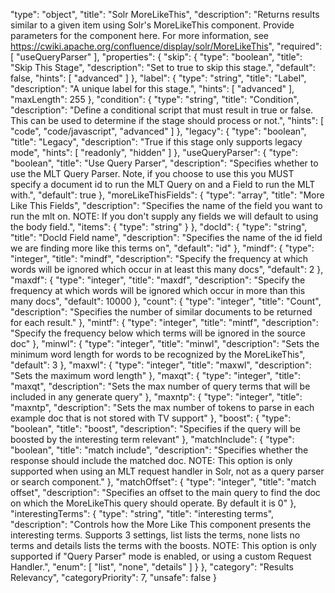   "type": "object",
  "title": "Solr MoreLikeThis",
  "description": "Returns results similar to a given item using Solr's MoreLikeThis component. Provide parameters for the component here. For more information, see https://cwiki.apache.org/confluence/display/solr/MoreLikeThis",
  "required": [
    "useQueryParser"
  ],
  "properties": {
    "skip": {
      "type": "boolean",
      "title": "Skip This Stage",
      "description": "Set to true to skip this stage.",
      "default": false,
      "hints": [
        "advanced"
      ]
    },
    "label": {
      "type": "string",
      "title": "Label",
      "description": "A unique label for this stage.",
      "hints": [
        "advanced"
      ],
      "maxLength": 255
    },
    "condition": {
      "type": "string",
      "title": "Condition",
      "description": "Define a conditional script that must result in true or false. This can be used to determine if the stage should process or not.",
      "hints": [
        "code",
        "code/javascript",
        "advanced"
      ]
    },
    "legacy": {
      "type": "boolean",
      "title": "Legacy",
      "description": "True if this stage only supports legacy mode",
      "hints": [
        "readonly",
        "hidden"
      ]
    },
    "useQueryParser": {
      "type": "boolean",
      "title": "Use Query Parser",
      "description": "Specifies whether to use the MLT Query Parser. Note, if you choose to use this you MUST specify a document id to run the MLT Query on and a Field to run the MLT with.",
      "default": true
    },
    "moreLikeThisFields": {
      "type": "array",
      "title": "More Like This Fields",
      "description": "Specifies the name of the field you want to run the mlt on. NOTE: If you don't supply any fields we will default to using the body field.",
      "items": {
        "type": "string"
      }
    },
    "docId": {
      "type": "string",
      "title": "DocId Field name",
      "description": "Specifies the name of the id field we are finding more like this terms on",
      "default": "id"
    },
    "mindf": {
      "type": "integer",
      "title": "mindf",
      "description": "Specify the frequency at which words will be ignored which occur in at least this many docs",
      "default": 2
    },
    "maxdf": {
      "type": "integer",
      "title": "maxdf",
      "description": "Specify the frequency at which words will be ignored which occur in more than this many docs",
      "default": 10000
    },
    "count": {
      "type": "integer",
      "title": "Count",
      "description": "Specifies the number of similar documents to be returned for each result."
    },
    "mintf": {
      "type": "integer",
      "title": "mintf",
      "description": "Specify the frequency below which terms will be ignored in the source doc"
    },
    "minwl": {
      "type": "integer",
      "title": "minwl",
      "description": "Sets the minimum word length for words to be recognized by the MoreLikeThis",
      "default": 3
    },
    "maxwl": {
      "type": "integer",
      "title": "maxwl",
      "description": "Sets the maximum word length"
    },
    "maxqt": {
      "type": "integer",
      "title": "maxqt",
      "description": "Sets the max number of query terms that will be included in any generate query"
    },
    "maxntp": {
      "type": "integer",
      "title": "maxntp",
      "description": "Sets the max number of tokens to parse in each example doc that is not stored with TV support"
    },
    "boost": {
      "type": "boolean",
      "title": "boost",
      "description": "Specifies if the query will be boosted by the interesting term relevant"
    },
    "matchInclude": {
      "type": "boolean",
      "title": "match include",
      "description": "Specifies whether the response should include the matched doc. NOTE: This option is only supported when using an MLT request handler in Solr, not as a query parser or search component."
    },
    "matchOffset": {
      "type": "integer",
      "title": "match offset",
      "description": "Specifies an offset to the main query to find the doc on which the MoreLikeThis query should operate. By default it is 0"
    },
    "interestingTerms": {
      "type": "string",
      "title": "interesting terms",
      "description": "Controls how the More Like This component presents the interesting terms. Supports 3 settings, list lists the terms, none lists no terms and details lists the terms with the boosts. NOTE: This option is only supported if \"Query Parser\" mode is enabled, or using a custom Request Handler.",
      "enum": [
        "list",
        "none",
        "details"
      ]
    }
  },
  "category": "Results Relevancy",
  "categoryPriority": 7,
  "unsafe": false
}
